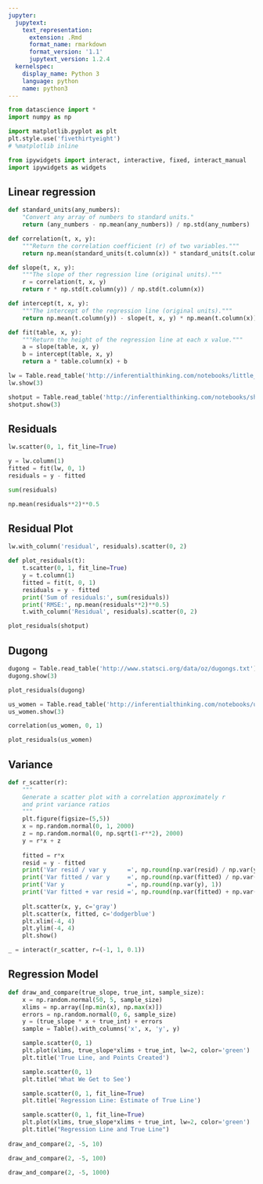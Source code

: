 ```yaml
---
jupyter:
  jupytext:
    text_representation:
      extension: .Rmd
      format_name: rmarkdown
      format_version: '1.1'
      jupytext_version: 1.2.4
  kernelspec:
    display_name: Python 3
    language: python
    name: python3
---
```


```python
from datascience import *
import numpy as np

import matplotlib.pyplot as plt
plt.style.use('fivethirtyeight')
# %matplotlib inline

from ipywidgets import interact, interactive, fixed, interact_manual
import ipywidgets as widgets
```

## Linear regression

```python
def standard_units(any_numbers):
    "Convert any array of numbers to standard units."
    return (any_numbers - np.mean(any_numbers)) / np.std(any_numbers)  

def correlation(t, x, y):
    """Return the correlation coefficient (r) of two variables."""
    return np.mean(standard_units(t.column(x)) * standard_units(t.column(y)))

def slope(t, x, y):
    """The slope of ther regression line (original units)."""
    r = correlation(t, x, y)
    return r * np.std(t.column(y)) / np.std(t.column(x))

def intercept(t, x, y):
    """The intercept of the regression line (original units)."""
    return np.mean(t.column(y)) - slope(t, x, y) * np.mean(t.column(x))

def fit(table, x, y):
    """Return the height of the regression line at each x value."""
    a = slope(table, x, y)
    b = intercept(table, x, y)
    return a * table.column(x) + b
```

```python
lw = Table.read_table('http://inferentialthinking.com/notebooks/little_women.csv').move_to_start('Periods')
lw.show(3)
```

```python
shotput = Table.read_table('http://inferentialthinking.com/notebooks/shotput.csv')
shotput.show(3)
```

## Residuals

```python
lw.scatter(0, 1, fit_line=True)
```

```python
y = lw.column(1)
fitted = fit(lw, 0, 1)
residuals = y - fitted
```

```python
sum(residuals)
```

```python
np.mean(residuals**2)**0.5
```

## Residual Plot

```python
lw.with_column('residual', residuals).scatter(0, 2)
```

```python
def plot_residuals(t):
    t.scatter(0, 1, fit_line=True)
    y = t.column(1)
    fitted = fit(t, 0, 1)
    residuals = y - fitted
    print('Sum of residuals:', sum(residuals))
    print('RMSE:', np.mean(residuals**2)**0.5)
    t.with_column('Residual', residuals).scatter(0, 2)
```

```python
plot_residuals(shotput)
```

## Dugong

```python
dugong = Table.read_table('http://www.statsci.org/data/oz/dugongs.txt')
dugong.show(3)
```

```python
plot_residuals(dugong)
```

```python
us_women = Table.read_table('http://inferentialthinking.com/notebooks/us_women.csv')
us_women.show(3)
```

```python
correlation(us_women, 0, 1)
```

```python
plot_residuals(us_women)
```

## Variance

```python
def r_scatter(r):
    """
    Generate a scatter plot with a correlation approximately r
    and print variance ratios
    """
    plt.figure(figsize=(5,5))
    x = np.random.normal(0, 1, 2000)
    z = np.random.normal(0, np.sqrt(1-r**2), 2000)
    y = r*x + z
    
    fitted = r*x
    resid = y - fitted
    print('Var resid / var y      =', np.round(np.var(resid) / np.var(y), 2))
    print('Var fitted / var y     =', np.round(np.var(fitted) / np.var(y), 2))
    print('Var y                  =', np.round(np.var(y), 1))
    print('Var fitted + var resid =', np.round(np.var(fitted) + np.var(resid), 1))
    
    plt.scatter(x, y, c='gray')
    plt.scatter(x, fitted, c='dodgerblue')
    plt.xlim(-4, 4)
    plt.ylim(-4, 4)
    plt.show()
```

```python
_ = interact(r_scatter, r=(-1, 1, 0.1))
```

## Regression Model

```python
def draw_and_compare(true_slope, true_int, sample_size):
    x = np.random.normal(50, 5, sample_size)
    xlims = np.array([np.min(x), np.max(x)])
    errors = np.random.normal(0, 6, sample_size)
    y = (true_slope * x + true_int) + errors
    sample = Table().with_columns('x', x, 'y', y)

    sample.scatter(0, 1)
    plt.plot(xlims, true_slope*xlims + true_int, lw=2, color='green')
    plt.title('True Line, and Points Created')

    sample.scatter(0, 1)
    plt.title('What We Get to See')

    sample.scatter(0, 1, fit_line=True)
    plt.title('Regression Line: Estimate of True Line')

    sample.scatter(0, 1, fit_line=True)
    plt.plot(xlims, true_slope*xlims + true_int, lw=2, color='green')
    plt.title("Regression Line and True Line")
    
draw_and_compare(2, -5, 10)
```

```python
draw_and_compare(2, -5, 100)
```

```python
draw_and_compare(2, -5, 1000)
```

```python

```
